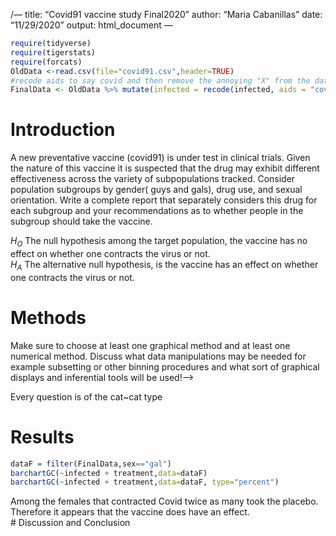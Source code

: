 /---
title: "Covid91 vaccine study Final2020"
author: "Maria Cabanillas"
date: "11/29/2020"
output: html_document
---

```r
require(tidyverse)
require(tigerstats)
require(forcats)
OldData <-read.csv(file="covid91.csv",header=TRUE)
#recode aids to say covid and then remove the annoying "X" from the dataframe
FinalData <- OldData %>% mutate(infected = recode(infected, aids = "covid", none = "OK" )) %>% select(-one_of("X"))
```

# Introduction

<!--In this section you explain what you are trying to show.  Where did the data come from?  What is the research or other question you are trying to answer?.  If you skimp in this section expect to be marked down in your grade. Paint a picture of the project a couple of paragraphs is expected!-->

A new  preventative vaccine (covid91) is under test in clinical trials. Given the nature of this vaccine it is suspected that the drug may exhibit different effectiveness across the variety of subpopulations tracked. Consider population subgroups by gender( guys and gals), drug use, and sexual orientation. Write a complete report that separately considers this drug for each subgroup and your recommendations as to whether people in the subgroup should take the vaccine.

$H_O$ The null hypothesis among the target population, the vaccine has no effect on whether one contracts the virus or not.       
$H_A$ The alternative null hypothesis, is the vaccine has an effect on whether one contracts the virus or not. 


# Methods
Make sure to choose at least one graphical method and at least one numerical method. Discuss what data manipulations may be needed for example subsetting or other binning procedures and what sort of graphical displays and inferential tools will be used!-->  

Every question is of the cat~cat type  


# Results 

<!--Decide on your methods:  use "variable analysis" or other appropriate descript
# Results

<!--Divide this section into two sub-sections:  One for your descriptive  results and one for your inferential results.!-->

```r
dataF = filter(FinalData,sex=="gal")
barchartGC(~infected + treatment,data=dataF)
barchartGC(~infected + treatment,data=dataF, type="percent")

```

Among the females that contracted Covid twice as many took the placebo. Therefore it appears that the vaccine does have an effect.  
# Discussion and Conclusion

<!--Discussion and conclusion here.  If you found a relationship be sure to consider whether the relationship occurs because one of the variavbles causes the other, or whether they perhasps are related for some other reason.  Watch the chapter 6 videos from the GeorgeTown videos collection.!-->
